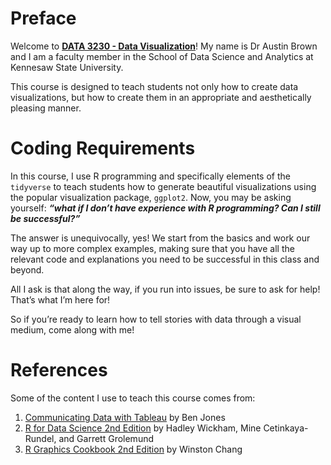 # Preface {.unnumbered}

Welcome to [**DATA 3230 - Data Visualization**]{.underline}! My name is Dr Austin Brown and I am a faculty member in the School of Data Science and Analytics at Kennesaw State University.

This course is designed to teach students not only how to create data visualizations, but how to create them in an appropriate and aesthetically pleasing manner.

# Coding Requirements

In this course, I use R programming and specifically elements of the `tidyverse` to teach students how to generate beautiful visualizations using the popular visualization package, `ggplot2`. Now, you may be asking yourself: ***"what if I don't have experience with R programming? Can I still be successful?"***

The answer is unequivocally, yes! We start from the basics and work our way up to more complex examples, making sure that you have all the relevant code and explanations you need to be successful in this class and beyond.

All I ask is that along the way, if you run into issues, be sure to ask for help! That's what I'm here for!

So if you're ready to learn how to tell stories with data through a visual medium, come along with me!

# References

Some of the content I use to teach this course comes from:

1.  [Communicating Data with Tableau](https://www.oreilly.com/library/view/communicating-data-with/9781449372019/) by Ben Jones
2.  [R for Data Science 2nd Edition](https://r4ds.hadley.nz/) by Hadley Wickham, Mine Cetinkaya-Rundel, and Garrett Grolemund
3.  [R Graphics Cookbook 2nd Edition](https://r-graphics.org/) by Winston Chang
